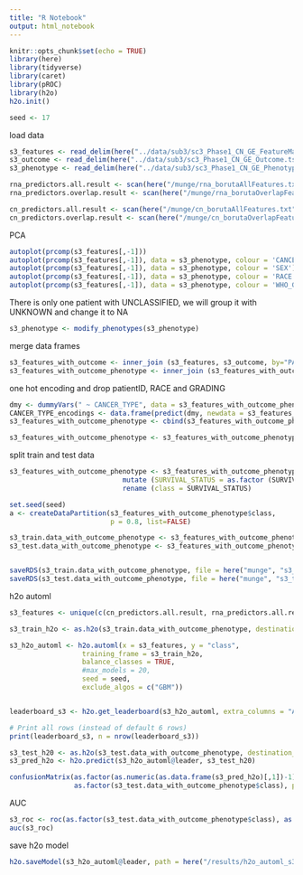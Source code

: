 ```yaml
---
title: "R Notebook"
output: html_notebook
---
```


```r
knitr::opts_chunk$set(echo = TRUE)
library(here)
library(tidyverse)
library(caret)
library(pROC)
library(h2o)
h2o.init()

seed <- 17
```

load data
```r

s3_features <- read_delim(here("../data/sub3/sc3_Phase1_CN_GE_FeatureMatrix.tsv"), delim="\t")
s3_outcome <- read_delim(here("../data/sub3/sc3_Phase1_CN_GE_Outcome.tsv"), delim="\t")
s3_phenotype <- read_delim(here("../data/sub3/sc3_Phase1_CN_GE_Phenotype.tsv"), delim="\t")

rna_predictors.all.result <- scan(here("/munge/rna_borutaAllFeatures.txt"), character(), quote = "") 
rna_predictors.overlap.result <- scan(here("/munge/rna_borutaOverlapFeatures.txt"), character(), quote = "") 

cn_predictors.all.result <- scan(here("/munge/cn_borutaAllFeatures.txt"), character(), quote = "") 
cn_predictors.overlap.result <- scan(here("/munge/cn_borutaOverlapFeatures.txt"), character(), quote = "") 

```

PCA 
```r
autoplot(prcomp(s3_features[,-1]))
autoplot(prcomp(s3_features[,-1]), data = s3_phenotype, colour = 'CANCER_TYPE')
autoplot(prcomp(s3_features[,-1]), data = s3_phenotype, colour = 'SEX')
autoplot(prcomp(s3_features[,-1]), data = s3_phenotype, colour = 'RACE')
autoplot(prcomp(s3_features[,-1]), data = s3_phenotype, colour = 'WHO_GRADING')
```


There is only one patient with UNCLASSIFIED, we will group it with UNKNOWN and change it to NA
```r
s3_phenotype <- modify_phenotypes(s3_phenotype)
```

merge data frames
```r
s3_features_with_outcome <- inner_join (s3_features, s3_outcome, by="PATIENTID")
s3_features_with_outcome_phenotype <- inner_join (s3_features_with_outcome, s3_phenotype, by="PATIENTID")
```

one hot encoding and drop patientID, RACE and GRADING
```r
dmy <- dummyVars(" ~ CANCER_TYPE", data = s3_features_with_outcome_phenotype)
CANCER_TYPE_encodings <- data.frame(predict(dmy, newdata = s3_features_with_outcome_phenotype))
s3_features_with_outcome_phenotype <- cbind(s3_features_with_outcome_phenotype, CANCER_TYPE_encodings)

s3_features_with_outcome_phenotype <- s3_features_with_outcome_phenotype %>% select(-PATIENTID, -RACE,  -WHO_GRADING, -CANCER_TYPE )
```


split train and test data
```r
s3_features_with_outcome_phenotype <- s3_features_with_outcome_phenotype %>% 
                            mutate (SURVIVAL_STATUS = as.factor (SURVIVAL_STATUS)) %>%
                            rename (class = SURVIVAL_STATUS)

set.seed(seed)
a <- createDataPartition(s3_features_with_outcome_phenotype$class, 
                         p = 0.8, list=FALSE)

s3_train.data_with_outcome_phenotype <- s3_features_with_outcome_phenotype[a,]
s3_test.data_with_outcome_phenotype <- s3_features_with_outcome_phenotype[-a,]


saveRDS(s3_train.data_with_outcome_phenotype, file = here("munge", "s3_train.data_with_outcome_phenotype.rds"))
saveRDS(s3_test.data_with_outcome_phenotype, file = here("munge", "s3_test.data_with_outcome_phenotype.rds"))

```


h2o automl
```r
s3_features <- unique(c(cn_predictors.all.result, rna_predictors.all.result))

s3_train_h2o <- as.h2o(s3_train.data_with_outcome_phenotype, destination_frame="train")

s3_h2o_automl <- h2o.automl(x = s3_features, y = "class",
                  training_frame = s3_train_h2o,
                  balance_classes = TRUE,
                  #max_models = 20,
                  seed = seed,
                  exclude_algos = c("GBM"))


leaderboard_s3 <- h2o.get_leaderboard(s3_h2o_automl, extra_columns = "ALL")

# Print all rows (instead of default 6 rows)
print(leaderboard_s3, n = nrow(leaderboard_s3))

```

```r

s3_test_h20 <- as.h2o(s3_test.data_with_outcome_phenotype, destination_frame="s3_test_h20")
s3_pred_h2o <- h2o.predict(s3_h2o_automl@leader, s3_test_h20)

confusionMatrix(as.factor(as.numeric(as.data.frame(s3_pred_h2o)[,1])-1), 
                as.factor(s3_test.data_with_outcome_phenotype$class), positive = "1")
```

AUC
```r

s3_roc <- roc(as.factor(s3_test.data_with_outcome_phenotype$class), as.data.frame(s3_pred_h2o)$p1)
auc(s3_roc)

```


save h2o model
```r
h2o.saveModel(s3_h2o_automl@leader, path = here("/results/h2o_automl_s3_model"))

```